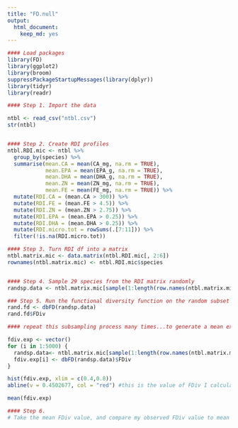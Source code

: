```yaml
---
title: "FD.null"
output: 
  html_document: 
    keep_md: yes
---
```


```r
#### Load packages
library(FD)
library(ggplot2)
library(broom)
suppressPackageStartupMessages(library(dplyr))
library(tidyr)
library(readr)

#### Step 1. Import the data

ntbl <- read_csv("ntbl.csv")
str(ntbl)


#### Step 2. Create RDI profiles
ntbl.RDI.mic <- ntbl %>% 
  group_by(species) %>% 
  summarise(mean.CA = mean(CA_mg, na.rm = TRUE),
            mean.EPA = mean(EPA_g, na.rm = TRUE), 
            mean.DHA = mean(DHA_g, na.rm = TRUE), 
            mean.ZN = mean(ZN_mg, na.rm = TRUE), 
            mean.FE = mean(FE_mg, na.rm = TRUE)) %>% 
  mutate(RDI.CA = (mean.CA > 300)) %>% 
  mutate(RDI.FE = (mean.FE > 4.5)) %>% 
  mutate(RDI.ZN = (mean.ZN > 2.75)) %>% 
  mutate(RDI.EPA = (mean.EPA > 0.25)) %>% 
  mutate(RDI.DHA = (mean.DHA > 0.25)) %>% 
  mutate(RDI.micro.tot = rowSums(.[7:11])) %>% 
  filter(!is.na(RDI.micro.tot)) 

#### Step 3. Turn RDI df into a matrix
ntbl.matrix.mic <- data.matrix(ntbl.RDI.mic[, 2:6])
rownames(ntbl.matrix.mic) <- ntbl.RDI.mic$species


#### Step 4. Sample 29 species from the RDI matrix randomly
randsp.data <- ntbl.matrix.mic[sample(1:length(row.names(ntbl.matrix.mic)), 29, replace = FALSE),]

### Step 5. Run the functional diversity function on the random subset
rand.fd <- dbFD(randsp.data)
rand.fd$FDiv

#### repeat this subsampling process many times...to generate a mean expected FD value.

fdiv.exp <- vector()
for (i in 1:5000) {
  randsp.data<- ntbl.matrix.mic[sample(1:length(row.names(ntbl.matrix.mic)), 29, replace = FALSE),]
  fdiv.exp[i] <- dbFD(randsp.data)$FDiv
}

hist(fdiv.exp, xlim = c(0.4,0.8))
abline(v = 0.4502677, col = "red") #this is the value of FDiv I calculated for the US species

mean(fdiv.exp)

#### Step 6. 
# Take the mean FDiv value, and compare my observed FDiv value to mean expected value.

```

